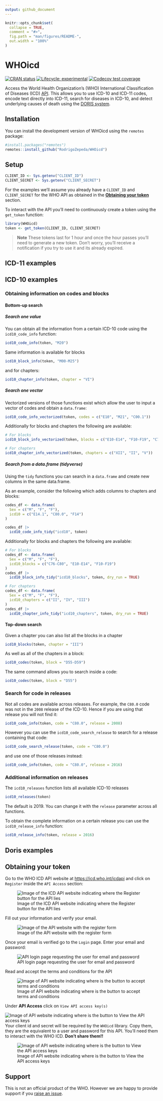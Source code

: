 ```yaml
---
output: github_document
---
```


<!-- README.md is generated from README.Rmd. Please edit that file -->

```r
knitr::opts_chunk$set(
  collapse = TRUE,
  comment = "#>",
  fig.path = "man/figures/README-",
  out.width = "100%"
)
```

# WHOicd

<!-- badges: start -->
[![CRAN status](https://www.r-pkg.org/badges/version/WHOicd)](https://CRAN.R-project.org/package=WHOicd)
[![Lifecycle: experimental](https://img.shields.io/badge/lifecycle-experimental-orange.svg)](https://lifecycle.r-lib.org/articles/stages.html#experimental)
[![Codecov test coverage](https://codecov.io/gh/RodrigoZepeda/WHOicd/branch/main/graph/badge.svg)](https://app.codecov.io/gh/RodrigoZepeda/WHOicd?branch=main)
<!-- badges: end -->

Access the World Health Organization's (WHO) International Classification of Diseases (ICD) [API](https://icd.who.int/icdapi). This allows you to use ICD-10 and ICD-11 codes, encode text directly into ICD-11, search for diseases in ICD-10, and detect underlying causes of death using the [DORIS system](https://icd.who.int/doris). 

## Installation

You can install the development version of WHOicd using the `remotes` package:

``` r
#install.packages("remotes")
remotes::install_github("RodrigoZepeda/WHOicd")
```

## Setup

```r
CLIENT_ID <- Sys.getenv("CLIENT_ID")
CLIENT_SECRET <- Sys.getenv("CLIENT_SECRET")
```

For the examples we'll assume you already have a `CLIENT_ID` and `CLIENT_SECRET`
for the WHO API as obtained in the [**Obtaining your token**](#obtaining-your-token) section. 

To interact with the API you'll need to continuously create a token using the `get_token` function:

```r
library(WHOicd)
token <- get_token(CLIENT_ID, CLIENT_SECRET)
```

> **Note** These tokens last for 1 hour and once the hour passes you'll need to generate a new token. Don't worry, you'll receive a notification if you try to use it and its already expired. 

## ICD-11 examples

## ICD-10 examples

### Obtaining information on codes and blocks

#### Bottom-up search 

##### Search one value 

You can obtain all the information from a certain ICD-10 code using the `icd10_code_info` function:

```r
icd10_code_info(token, "M20")
```
Same information is available for blocks

```r
icd10_block_info(token, "M00-M25")
```
and for chapters:

```r
icd10_chapter_info(token, chapter = "VI")
```

##### Search one vector

Vectorized versions of those functions exist which allow the user to input a vector of codes
and obtain a `data.frame`:

```r
icd10_code_info_vectorized(token, codes = c("E10", "M21", "C00.1"))
```

Additionally for blocks and chapters the following are available:

```r
# For blocks
icd10_block_info_vectorized(token, blocks = c("E10-E14", "F10-F19", "C76-C80"))

# For chapters
icd10_chapter_info_vectorized(token, chapters = c("XII", "II", "V"))
```

##### Search from a data.frame (tidyverse)

Using the `tidy` functions you can search in a `data.frame` and create new columns
in the same data.frame.

As an example, consider the following which adds columns to chapters and blocks:

```r
codes_df <- data.frame(
  Sex = c("M", "F", "F"),
  icd10 = c("E14.1", "C80.0", "F14")
)

codes_df |>
  icd10_code_info_tidy("icd10", token)
```

Additionally for blocks and chapters the following are available:

```r
# For blocks
codes_df <- data.frame(
  Sex = c("M", "F", "F"),
  icd10_blocks = c("C76-C80", "E10-E14", "F10-F19")
)
codes_df |>
  icd10_block_info_tidy("icd10_blocks", token, dry_run = TRUE)

# For chapters
codes_df <- data.frame(
  Sex = c("M", "F", "F"),
  icd10_chapters = c("II", "IV", "III")
)
codes_df |>
  icd10_chapter_info_tidy("icd10_chapters", token, dry_run = TRUE)
```


#### Top-down search

Given a chapter you can also list all the blocks in a chapter

```r
icd10_blocks(token, chapter = "III")
```

As well as all of the chapters in a block:

```r
icd10_codes(token, block = "D55-D59")
```
The same command allows you to search inside a code:

```r
icd10_codes(token, block = "D55")
```

### Search for code in releases

Not all codes are available across releases. For example, the `C80.0` code was not in the `2008` release of the ICD-10. Hence if you are using that release you will not find it:

```r
icd10_code_info(token, code = "C80.0", release = 2008)
```

However you can use the `icd10_code_search_release` to search for a release containing that code:

```r
icd10_code_search_release(token, code = "C80.0")
```

and use one of those releases instead:

```r
icd10_code_info(token, code = "C80.0", release = 2016)
```

### Additional information on releases

The `icd10_releases` function lists all available ICD-10 releases

```r
icd10_releases(token)
```

The default is 2019. You can change it with the `release` parameter across all functions. 

To obtain the complete information on a certain release you can use the `icd10_release_info` function:

```r
icd10_release_info(token, release = 2016)
```


## Doris examples

## Obtaining your token

Go to the WHO ICD API website at [https://icd.who.int/icdapi](https://icd.who.int/icdapi)
and click on `Register` inside the `API Access` section:

![Image of the ICD API website indicating where the Register button for the API lies](man/figures/api1.png)

Fill out your information and verify your email. 

![Image of the API website with the register form](man/figures/api2.png)

Once your email is verified go to the `Login` page. Enter your email and password:

![API login page requesting the user for email and password](man/figures/api2_5.png)

Read and accept the terms and conditions for the API

![Image of API website indicating where is the button to accept terms and conditions](man/figures/api3.png)

Under **API Access** click on `View API access key(s)`

![Image of API website indicating where is the button to View the API access keys](man/figures/api4.png)
Your client id and secret will be required by the `WHOicd` library. Copy them, they are the equivalent to a user and password for this API. You'll need them to interact with the WHO ICD. **Don't share them!!**

![Image of API website indicating where is the button to View the API access keys](man/figures/api5.png)

## Support

This is not an official product of the WHO. However we are happy to provide support if you [raise an issue](https://docs.github.com/en/issues/tracking-your-work-with-issues/creating-an-issue). 





